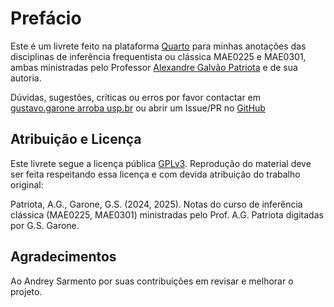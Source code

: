 # Prefácio {.unnumbered}

Este é um livrete feito na plataforma [Quarto](https>//quarto.org) para minhas anotações das disciplinas de inferência
frequentista ou clássica MAE0225 e MAE0301, ambas ministradas pelo Professor [Alexandre Galvão Patriota](https://www.ime.usp.br/~patriota/) e de sua autoria.

Dúvidas, sugestões, críticas ou erros por favor contactar em [gustavo.garone arroba usp.br](gustavo.garone@usp.br) ou
abrir um Issue/PR no [GitHub](https://github.com/GustavoGarone/anotacoes-inferencia)

## Atribuição e Licença {.unnumbered}
Este livrete segue a licença pública [GPLv3](https://www.gnu.org/licenses/gpl-3.0.pt-br.html). Reprodução do material
deve ser feita respeitando essa licença e com devida atribuição do trabalho original:

Patriota, A.G., Garone, G.S. (2024, 2025). Notas do curso de inferência clássica (MAE0225, MAE0301) ministradas pelo Prof. A.G. Patriota digitadas por G.S. Garone.

## Agradecimentos

Ao Andrey Sarmento por suas contribuições em revisar e melhorar o projeto.
